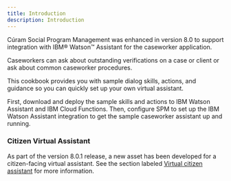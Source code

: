 ```yaml
---
title: Introduction
description: Introduction
---
```


Cúram Social Program Management was enhanced in version 8.0 to support integration with IBM® Watson™ Assistant for the caseworker application.

Caseworkers can ask about outstanding verifications on a case or client or ask about common caseworker procedures.

This cookbook provides you with sample dialog skills, actions, and guidance so you can quickly set up your own virtual assistant.

First, download and deploy the sample skills and actions to IBM Watson Assistant and IBM Cloud Functions. Then, configure SPM to set up the IBM Watson Assistant integration to get the sample caseworker assistant up and running.

### Citizen Virtual Assistant

As part of the version 8.0.1 release, a new asset has been developed for a citizen-facing virtual assistant.  See the section labeled [Virtual citizen assistant](ce/overview) for more information.
